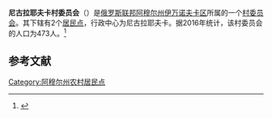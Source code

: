 {{Infobox Settlement
| official_name = 尼古拉耶夫卡村委员会
| native_name = Николаевский сельсовет
| pushpin_map = Russia Far Eastern Federal District
| map_caption = 在[[俄羅斯|俄羅斯]]遠東的位置
| settlement_type = [[村委员会|村委员会]]
| subdivision_type = [[国家|国家]]
| subdivision_type1 = [[俄罗斯行政区划|州]]
| subdivision_type2 = [[区_(苏联)|区]]
| subdivision_name = {{RUS}}
| subdivision_name1 = [[阿穆尔州|阿穆尔州]]
| subdivision_name2 = [[伊万诺夫卡区|伊万诺夫卡区]]
| seat_type = 行政中心
| seat = 尼古拉耶夫卡
| population_as_of=2016
| population_footnotes = <ref name=amurstat />
| population_total = 473
| coordinates_display = inline,title
| latd = 50 | latm = 36 | lats = 09 | latNS = N
| longd = 128 | longm = 20 | longs = 15 | longEW = E
| timezone = [[雅库茨克时间|MSK+6]]
| utc_offset = +9
| blank_name = [[俄罗斯市政土地区划代码|OKTMO编码]]
| blank_info = [http://classif.spb.ru/classificators/view/tma.php?st=A&kr=1&kod=10628420 10628420]
}}
'''尼古拉耶夫卡村委员会'''（{{lang-ru|Николаевский сельсовет}}）是[[俄罗斯联邦|俄罗斯联邦]][[阿穆尔州|阿穆尔州]][[伊万诺夫卡区|伊万诺夫卡区]]所属的一个[[村委员会|村委员会]]。其下辖有2个[[居民点|居民点]]，行政中心为尼古拉耶夫卡。据2016年统计，该村委员会的人口为473人。<ref name=amurstat>{{cite web |url=http://amurstat.gks.ru/wps/wcm/connect/rosstat_ts/amurstat/resources/d600c10043769f3eb9effbdd898fc419/07_1_4.htm |title=Оценка численности населения по городским округам, муниципальным районам, городским и сельским поселениям Амурской области на 1 января 2016 года |language=ru |accessdate=2016-04-21 |archiveurl=https://www.webcitation.org/6gvsqa6qi?url=http://amurstat.gks.ru/wps/wcm/connect/rosstat_ts/amurstat/resources/d600c10043769f3eb9effbdd898fc419/07_1_4.htm |archivedate=2016-04-21 |deadurl=yes }}</ref>

== 参考文献 ==
{{reflist}}

{{Russia-stub}}

[[Category:阿穆尔州农村居民点|Category:阿穆尔州农村居民点]]